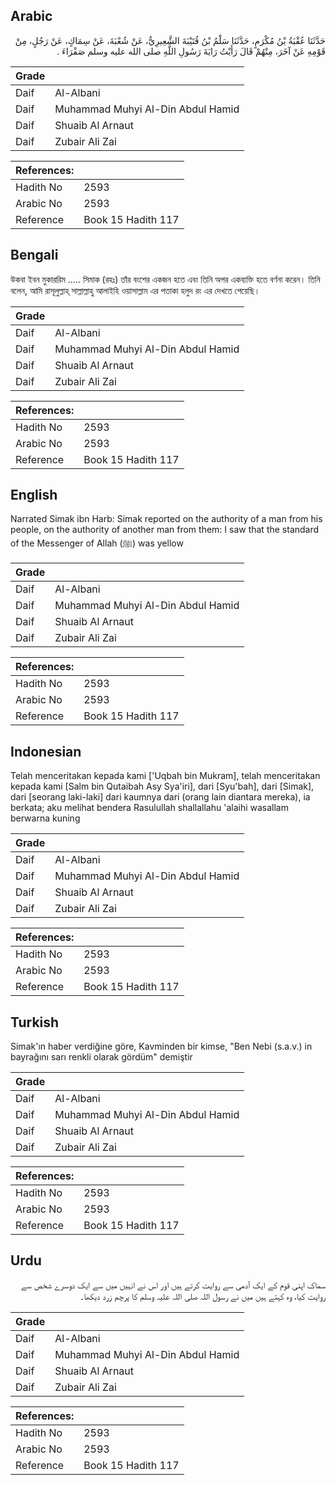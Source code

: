 ## Arabic


<div dir="rtl" lang="ar" style={{fontSize:'larger',backgroundColor:'#f8f9fa',padding:20}}>
حَدَّثَنَا عُقْبَةُ بْنُ مُكْرَمٍ، حَدَّثَنَا سَلْمُ بْنُ قُتَيْبَةَ الشَّعِيرِيُّ، عَنْ شُعْبَةَ، عَنْ سِمَاكٍ، عَنْ رَجُلٍ، مِنْ قَوْمِهِ عَنْ آخَرَ، مِنْهُمْ قَالَ رَأَيْتُ رَايَةَ رَسُولِ اللَّهِ صلى الله عليه وسلم صَفْرَاءَ ‏.‏
</div>
<div style={{backgroundColor:'#f8f9fa',padding:20, marginBottom: 10}}><table> <thead> <tr> <th>Grade</th> <th></th> </tr> </thead> <tbody> <tr><td>Daif</td><td>Al-Albani</td></tr><tr><td>Daif</td><td>Muhammad Muhyi Al-Din Abdul Hamid</td></tr><tr><td>Daif</td><td>Shuaib Al Arnaut</td></tr><tr><td>Daif</td><td>Zubair Ali Zai</td></tr></tbody></table><table> <thead> <tr> <th>References:</th> <th></th> </tr> </thead> <tbody><tr><td>Hadith No</td><td>2593</td></tr><tr><td>Arabic No</td><td>2593</td></tr><tr><td>Reference</td><td>Book 15 Hadith 117</td></tr></tbody></table></div>

## Bengali


<div dir="ltr" lang="bn" style={{fontSize:'larger',backgroundColor:'#f8f9fa',padding:20}}>
উকবা ইবন মুকাররিম ..... সিমাক (রহঃ) তাঁর বংশের একজন হতে এবং তিনি অপর একব্যক্তি হতে বর্ণনা করেন। তিনি বলেন, আমি রাসূলুল্লাহ্ সাল্লাল্লাহু আলাইহি ওয়াসাল্লাম এর পতাকা হলুদ রং এর দেখতে পেয়েছি।
</div>
<div style={{backgroundColor:'#f8f9fa',padding:20, marginBottom: 10}}><table> <thead> <tr> <th>Grade</th> <th></th> </tr> </thead> <tbody> <tr><td>Daif</td><td>Al-Albani</td></tr><tr><td>Daif</td><td>Muhammad Muhyi Al-Din Abdul Hamid</td></tr><tr><td>Daif</td><td>Shuaib Al Arnaut</td></tr><tr><td>Daif</td><td>Zubair Ali Zai</td></tr></tbody></table><table> <thead> <tr> <th>References:</th> <th></th> </tr> </thead> <tbody><tr><td>Hadith No</td><td>2593</td></tr><tr><td>Arabic No</td><td>2593</td></tr><tr><td>Reference</td><td>Book 15 Hadith 117</td></tr></tbody></table></div>

## English


<div dir="ltr" lang="en" style={{fontSize:'larger',backgroundColor:'#f8f9fa',padding:20}}>
Narrated Simak ibn Harb: Simak reported on the authority of a man from his people, on the authority of another man from them: I saw that the standard of the Messenger of Allah (ﷺ) was yellow
</div>
<div style={{backgroundColor:'#f8f9fa',padding:20, marginBottom: 10}}><table> <thead> <tr> <th>Grade</th> <th></th> </tr> </thead> <tbody> <tr><td>Daif</td><td>Al-Albani</td></tr><tr><td>Daif</td><td>Muhammad Muhyi Al-Din Abdul Hamid</td></tr><tr><td>Daif</td><td>Shuaib Al Arnaut</td></tr><tr><td>Daif</td><td>Zubair Ali Zai</td></tr></tbody></table><table> <thead> <tr> <th>References:</th> <th></th> </tr> </thead> <tbody><tr><td>Hadith No</td><td>2593</td></tr><tr><td>Arabic No</td><td>2593</td></tr><tr><td>Reference</td><td>Book 15 Hadith 117</td></tr></tbody></table></div>

## Indonesian


<div dir="ltr" lang="id" style={{fontSize:'larger',backgroundColor:'#f8f9fa',padding:20}}>
Telah menceritakan kepada kami ['Uqbah bin Mukram], telah menceritakan kepada kami [Salm bin Qutaibah Asy Sya'iri], dari [Syu'bah], dari [Simak], dari [seorang laki-laki] dari kaumnya dari (orang lain diantara mereka), ia berkata; aku melihat bendera Rasulullah shallallahu 'alaihi wasallam berwarna kuning
</div>
<div style={{backgroundColor:'#f8f9fa',padding:20, marginBottom: 10}}><table> <thead> <tr> <th>Grade</th> <th></th> </tr> </thead> <tbody> <tr><td>Daif</td><td>Al-Albani</td></tr><tr><td>Daif</td><td>Muhammad Muhyi Al-Din Abdul Hamid</td></tr><tr><td>Daif</td><td>Shuaib Al Arnaut</td></tr><tr><td>Daif</td><td>Zubair Ali Zai</td></tr></tbody></table><table> <thead> <tr> <th>References:</th> <th></th> </tr> </thead> <tbody><tr><td>Hadith No</td><td>2593</td></tr><tr><td>Arabic No</td><td>2593</td></tr><tr><td>Reference</td><td>Book 15 Hadith 117</td></tr></tbody></table></div>

## Turkish


<div dir="ltr" lang="tr" style={{fontSize:'larger',backgroundColor:'#f8f9fa',padding:20}}>
Simak'ın haber verdiğine göre, Kavminden bir kimse, "Ben Nebi (s.a.v.) in bayrağını sarı renkli olarak gördüm" demiştir
</div>
<div style={{backgroundColor:'#f8f9fa',padding:20, marginBottom: 10}}><table> <thead> <tr> <th>Grade</th> <th></th> </tr> </thead> <tbody> <tr><td>Daif</td><td>Al-Albani</td></tr><tr><td>Daif</td><td>Muhammad Muhyi Al-Din Abdul Hamid</td></tr><tr><td>Daif</td><td>Shuaib Al Arnaut</td></tr><tr><td>Daif</td><td>Zubair Ali Zai</td></tr></tbody></table><table> <thead> <tr> <th>References:</th> <th></th> </tr> </thead> <tbody><tr><td>Hadith No</td><td>2593</td></tr><tr><td>Arabic No</td><td>2593</td></tr><tr><td>Reference</td><td>Book 15 Hadith 117</td></tr></tbody></table></div>

## Urdu


<div dir="rtl" lang="ur" style={{fontSize:'larger',backgroundColor:'#f8f9fa',padding:20}}>
سماک اپنی قوم کے ایک آدمی سے روایت کرتے ہیں اور اس نے انہیں میں سے ایک دوسرے شخص سے روایت کیا، وہ کہتے ہیں میں نے رسول اللہ صلی اللہ علیہ وسلم کا پرچم زرد دیکھا۔
</div>
<div style={{backgroundColor:'#f8f9fa',padding:20, marginBottom: 10}}><table> <thead> <tr> <th>Grade</th> <th></th> </tr> </thead> <tbody> <tr><td>Daif</td><td>Al-Albani</td></tr><tr><td>Daif</td><td>Muhammad Muhyi Al-Din Abdul Hamid</td></tr><tr><td>Daif</td><td>Shuaib Al Arnaut</td></tr><tr><td>Daif</td><td>Zubair Ali Zai</td></tr></tbody></table><table> <thead> <tr> <th>References:</th> <th></th> </tr> </thead> <tbody><tr><td>Hadith No</td><td>2593</td></tr><tr><td>Arabic No</td><td>2593</td></tr><tr><td>Reference</td><td>Book 15 Hadith 117</td></tr></tbody></table></div>